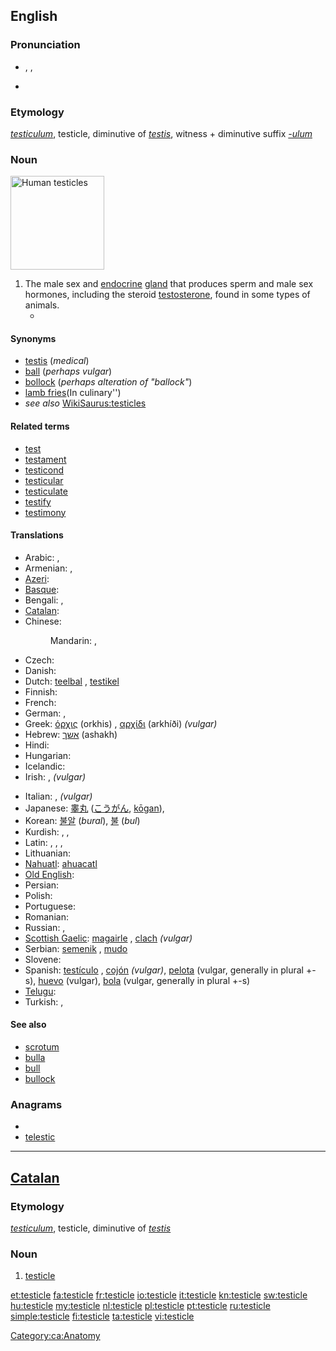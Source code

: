 {{wikipedia|testicles}}
==English==

===Pronunciation===
* {{enPR|tĕsʹtĭ-kəl}}, {{IPA|/ˈtɛstɪkəl/}}, {{SAMPA|/"tEstIk@l/}}
* {{audio|en-us-testicle.ogg|Audio (US)}}
{{rfap|UK|UK}}

===Etymology===
{{etyl|la}} ''[[testiculum]]'', testicle, diminutive of ''[[testis#Latin|testis]]'', witness + diminutive suffix ''[[-ulum]]''

===Noun===
[[File:Hanging testicles.JPG|thumb|150px|Human testicles]]
{{en-noun}}

# The male sex and [[endocrine]] [[gland]] that produces sperm and male sex hormones, including the steroid [[testosterone]], found in some types of animals.
#* {{quote-book
|year=2000
|author=Margaret Atwood
|title=The Blind Assassin
|isbn=
|page=372
|passage=Despite your jogging and the hairiness of your legs, the shoe of aging is beginning to pinch. Soon you'll regret all that sun-tanning. Your face will look like a '''testicle'''.}}

====Synonyms====
* [[testis]] (''medical'')
* [[ball]] (''perhaps vulgar'')
* [[bollock]] (''perhaps alteration of "ballock"'')
* [[lamb fries]](In culinary'')
* ''see also'' [[WikiSaurus:testicles]]

====Related terms====
<!--All are related; none are derived-->
* [[test]]
* [[testament]]
* [[testicond]]
* [[testicular]]
* [[testiculate]]
* [[testify]]
* [[testimony]]

====Translations====
{{trans-top|male sex gland}}
* Arabic: {{t+|ar|بيضة|f|tr=bayDa}},  {{t-|ar|خصية|f|tr=khuSya}}
* Armenian: {{t-|hy|ամորձի|tr=amorji}},  {{qualifier|colloquial}} {{t+|hy|ձու|tr=ju}}
* [[Azeri]]: {{t|az|xaya|xs=Azeri}}
* [[Basque]]: {{t|eu|barrabil|xs=Basque}}
* Bengali: {{t-|bn|শুক্রাশয়|sc=Beng|xs=Bengali}}, {{qualifier|slang}} {{t-|bn|বীচি|sc=Beng|xs=Bengali}}
* [[Catalan]]: {{t-|ca|testicle|m}}
* Chinese:
*: Mandarin: {{t-|cmn|睾丸|tr=gāowán|sc=Hani}}, {{t|cmn|精巢|tr=jīngcháo|sc=Hani}}
* Czech: {{t+|cs|varle|n}}
* Danish: {{t-|da|testikel|c}}
* Dutch: [[teelbal]] {{m}}, [[testikel]] {{n}}
* Finnish: {{t+|fi|kives}}
* French: {{t+|fr|testicule|m}}
* German: {{t+|de|Hoden|m}},  {{t|de|Testikel|m}}
* Greek: [[όρχις]] (orkhis) {{m}}, [[αρχίδι]] (arkhíði) {{m}} ''(vulgar)''
* Hebrew: [[אשך]] (ashakh) {{n}}
* Hindi: {{t-|hi|अंडकोष|tr=ãḍakoṣa|xs=Hindi}}
* Hungarian: {{t+|hu|here}}
* Icelandic: {{t+|is|eista|n}}
* Irish: {{t-|ga|magairle|m|xs=Irish}}, {{t+|ga|cloch|f|xs=Irish}} ''(vulgar)''
{{trans-mid}}
* Italian: {{t+|it|testicolo|m}}, {{t+|it|coglione|m}} ''(vulgar)''
* Japanese: [[睾丸]] ([[こうがん]], [[kōgan]]),  {{t|ja|精巣|tr=せいそう, seisō}}
* Korean: [[불알]] (''bural''), [[불]] (''bul'')
* Kurdish: {{t+|ku|gun|m}}, {{t+|ku|hêlik|m}}, {{t-|ku|گون|sc=ku-Arab}}
* Latin: {{t-|la|testiculum|n}},  {{t-|la|coleus|alt=cōleus}},  {{t-|la|testis}},  {{t-|la|coleo}}
* Lithuanian: {{t-|lt|sėklidė|f|xs=Lithuanian}}
* [[Nahuatl]]: [[ahuacatl]]
* [[Old English]]: {{t-|ang|beallucas|alt=bealluc|xs=Old English}}
* Persian: {{t+|fa|خایه|tr=khayeh|xs=Persian}}
* Polish: {{t+|pl|jądro|n}}
* Portuguese: {{t+|pt|testículo|m}}
* Romanian: {{t+|ro|testicul|n}}
* Russian: {{t+|ru|яичко|n|tr=jaíčko}},  {{t|ru|тестикула|f|tr=testíkula}}
* [[Scottish Gaelic]]: [[magairle]] {{m|f}}, [[clach]] {{f}} ''(vulgar)''
* Serbian: [[semenik]] {{m}}, [[mudo]] {{n}}
* Slovene: {{t-|sl|modo|n|alt=módo}}
* Spanish: [[testículo]] {{m}}, [[cojón]] {{m}} ''(vulgar)'', [[pelota]] {{f}} (vulgar, generally in plural +-s), [[huevo]] {{m}} (vulgar), [[bola]] {{f}} (vulgar, generally in plural +-s)
* [[Telugu]]: {{t-|te|వృషణాలు}}
* Turkish: {{t+|tr|testis}},  {{t+|tr|haya}}
{{trans-bottom}}

====See also====
* [[scrotum]]
* [[bulla]]
* [[bull]]
* [[bullock]]

===Anagrams===
* {{alphagram|ceeilstt}}
* [[telestic#English|telestic]]

----

==[[Catalan]]==

===Etymology===
{{etyl|la|ca}} ''[[testiculum]]'', testicle, diminutive of ''[[testis#Latin|testis]]''

===Noun===
{{ca-noun|m}}

# [[#English|testicle]]

[[Category:ca:Anatomy]]

[[et:testicle]]
[[fa:testicle]]
[[fr:testicle]]
[[io:testicle]]
[[it:testicle]]
[[kn:testicle]]
[[sw:testicle]]
[[hu:testicle]]
[[my:testicle]]
[[nl:testicle]]
[[pl:testicle]]
[[pt:testicle]]
[[ru:testicle]]
[[simple:testicle]]
[[fi:testicle]]
[[ta:testicle]]
[[vi:testicle]]